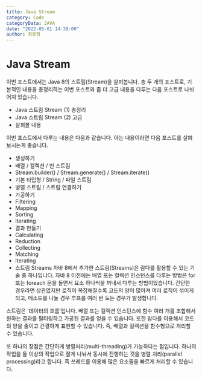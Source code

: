 ```yaml
---
title: Java Stream
category: Code
categoryData: JAVA
date: "2022-05-01 14:39:00"
author: 최동혁
---
```


# Java Stream

이번 포스트에서는 Java 8의 스트림(Stream)을 살펴봅니다. 총 두 개의 포스트로, 기본적인 내용을 총정리하는 이번 포스트와 좀 더 고급 내용을 다루는 다음 포스트로 나뉘어져 있습니다.

- Java 스트림 Stream (1) 총정리
- Java 스트림 Stream (2) 고급
- 살펴볼 내용

이번 포스트에서 다루는 내용은 다음과 같습니다. 아는 내용이라면 다음 포스트를 살펴보시는게 좋습니다.

- 생성하기
- 배열 / 컬렉션 / 빈 스트림
- Stream.builder() / Stream.generate() / Stream.iterate()
- 기본 타입형 / String / 파일 스트림
- 병렬 스트림 / 스트림 연결하기
- 가공하기
- Filtering
- Mapping
- Sorting
- Iterating
- 결과 만들기
- Calculating
- Reduction
- Collecting
- Matching
- Iterating
- 스트림 Streams
  자바 8에서 추가한 스트림(Streams)은 람다를 활용할 수 있는 기술 중 하나입니다. 자바 8 이전에는 배열 또는 컬렉션 인스턴스를 다루는 방법은 for 또는 foreach 문을 돌면서 요소 하나씩을 꺼내서 다루는 방법이었습니다. 간단한 경우라면 상관없지만 로직이 복잡해질수록 코드의 양이 많아져 여러 로직이 섞이게 되고, 메소드를 나눌 경우 루프를 여러 번 도는 경우가 발생합니다.

스트림은 '데이터의 흐름’입니다. 배열 또는 컬렉션 인스턴스에 함수 여러 개를 조합해서 원하는 결과를 필터링하고 가공된 결과를 얻을 수 있습니다. 또한 람다를 이용해서 코드의 양을 줄이고 간결하게 표현할 수 있습니다. 즉, 배열과 컬렉션을 함수형으로 처리할 수 있습니다.

또 하나의 장점은 간단하게 병렬처리(multi-threading)가 가능하다는 점입니다. 하나의 작업을 둘 이상의 작업으로 잘게 나눠서 동시에 진행하는 것을 병렬 처리(parallel processing)라고 합니다. 즉 쓰레드를 이용해 많은 요소들을 빠르게 처리할 수 있습니다.
